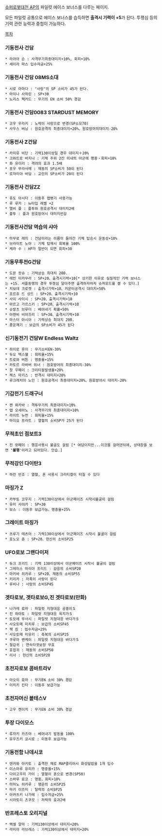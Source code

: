 [[슈퍼로봇대전 AP]]의 파일럿 에이스 보너스를 다루는 페이지. 

모든 파일럿 공통으로 에이스 보너스를 습득하면 '''출격시 기력이 +5'''가 된다. 투쟁심 등의 기력 관련 능력과 중첩이 가능하다.

[[목차]] 

=== 기동전사 건담 === 
 * 라라아 슨 : 사격무기최종대미지+10%, 회피+10% 
 * 세이라 마스 입수자금+25% 

=== 기동전사 건담 08MS소대 ===
 * 시로 아마다 : "사랑"의 SP 소비가 45가 된다. 
 * 아이나 사하린 : SP+30 
 * 노리스 팩커드 : 무기의 EN 소비 50% 경감

=== 기동전사 건담0083 STARDUST MEMORY ===
 * 코우 우라키 : 노력이 사랑으로 변경(SP소모70) 
 * 사우스 버닝 : 원호공격의 최종대미지+20%、원호방어의대미지-20% 

=== 기동전사 Ζ건담 ===
 * 카미유 비단 : 기력130이상일 경우 대미지＋20% 
 * 크와트로 바지나 : 기체 주위 2칸 이내의 아군에 명중・회피+10% 
 * 화 유이리 : 격려의 효과 1.5배 
 * 포우 무라사메 : 재동의 SP소비가 50이 된다 
 * 로자미아 바담 : 교란의 SP소비가 20이 된다 

=== 기동전사 건담ΖΖ ===
 * 쥬도 아시타 : 이동후 맵병기 사용가능 
 * 루 루카 : 뉴타입 레벨 +2 
 * 엘비 플 : 플투와 원호공격시 대미지2배 
 * 플투 : 플과 원호방어시 대미지반감 

=== 기동전사건담 역습의 샤아 ===
 * 아무로 레이 : 건담이라는 이름이 들어간 기체 탑승시 운동성+10% 
 * 브라이트 노아 : 기체 탑재시 회복율 100% 
 * 케라 수 : HP가 절반이 되면 회피+30 

=== 기동무투전G건담 ===
 * 도몬 캇슈 : 기력상승 최대치 200. 
 * 레인 미카무라 : SP+20、출격시기력+10[* 상기한 이유로 실질적인 기력 보너스는 +15. 셔플동맹의 경우 투쟁심 달아주면 출격하자마자 슈퍼모드를 켤 수 있다.] 
 * 치보데 크로켓 : 출격시기력+10、카운터공격시 대미지+50%
 * 죠르쥬 드 상드 : SP+20、출격시기력+10 
 * 사이 사이시 : SP+20、출격시기력+10 
 * 아르고 가르스키 : SP+20、출격시기력+10 
 * 슈발츠 브루더 : 베어내기 확률+50% 
 * 아렌비 비아즈리 : SP+30、출격시기력+10 
 * 마스터 아시아 : 기력상승 최대치 200. 
 * 풍운재기 : 보급의 SP소비가 45가 된다 

=== 신기동전기 건담W Endless Waltz === 
 * 히이로 유이 : 무기소비EN-30% 
 * 듀오 맥스웰 : 회피율+15% 
 * 트로와 버튼 : 명중율+15% 
 * 카토르 라바버 위너 : 원호방어의 최종대미지-30% 
 * 창 우페이 : 크리티컬발생율+20% 
 * 젝스 마키스 : 반격시 대미지+20% 
 * 루크레치아 노인 : 원호공격시 최종대미지+20%、원호방어시 대미지-20% 

=== 기갑전기 드래구너 ===
 * 켄 와카바 : 격투무기의 최종대미지+10% 
 * 탭 오세아노 : 사격무기의 최종대미지+10% 
 * 라이트 뉴먼 : 회피율+15% 
 * 마이요 프라트 : 열혈의 소비SP가 25가 된다 

=== 무적초인 점보트3 ===
 * 진 캇페이 : 행운사용시 불굴도 걸림 [* 여담이지만...이것을 걸어댄뒤에, 상태창을 보면 ''''불행''''이라고 되어있다. 안습.]

=== 무적강인 다이탄3 ===
 * 하란 반조 : 열혈, 혼 사용시 크리티컬이 터질 수 있다 

=== 마징가 Z ===
 * 카부토 코우지 : 기력130이상에서 아군페이즈 시작시불굴이 걸림 
 * 유미 사야카 : SP+30 
 * 보스 : 이동후 보급가능、명중율+25% 

=== 그레이트 마징가 ===
 * 츠루기 테츠야 : 기력130이상에서 아군페이즈 시작시 불굴이 걸림  
 * 호노오 쥰 : SP+20、헌신의 소비SP25 

=== UFO로보 그랜다이저 ===
 * 듀크 프리드 : 기력 130이상에서 아군페이즈 시작시 불굴이 걸림 
 * 그레이스 마리아 프리드 : 감응의 소비SP20 
 * 마키바 히카루 : SP+20、재동의 소비SP55 
 * 키리카 : 자폭이 사랑이 된다 
 * 루비나 : 사랑의 소비SP45 

=== 겟타로보, 겟타로보G,진 겟타로보(만화) === 
 * 나가레 료마 : 파일럿 지형대응 공중이Ｓ 
 * 진 하야토 : 파일럿 지형대응 육지가Ｓ 
 * 토모에 무사시 : 파일럿 지형대응 바다가Ｓ 
 * 사오토메 미치루 : 보급의 소비SP45 
 * 잭 킹 : 입수자금+25% 
 * 사오토메 미유키 : 축복의 소비SP25 
 * 쿠루마 벤케이 : 파일럿 지형대응 바다가Ｓ 
 * 철갑귀 : 연속타겟보정 무효 
 * 호접귀 : 재동의 소비SP50 
 * 리사 : 헌신의 소비SP20 

=== 초전자로보 콤바트라V === 
 * 아오이 효마 : 무기EN 소비 30% 경감 
 * 이치키 킨타 : 이동후 보급가능 

=== 초전자머신 볼테스Ⅴ ===
 * 고우 켄이치 : 무기EN 소비 30% 경감 

=== 투장 다이모스 ===
 * 류자키 카즈야 : 베어내기 발동율 100% 
 * 유우즈키 쿄시로 : 이동후 보급가능 

=== 기동전함 나데시코 ===
 * 텐카와 아키토 : 출격한 채로 MAP클리어시 화성덮밥을 1개 입수 
 * 미스마루 유리카 : 명중율+15% 
 * 다이고우지 가이 : 열혈이 혼으로 변경(SP50) 
 * 스바루 료코 : 명중、회피+10% 
 * 아마노 히카루 : 행운의 소비SP25 
 * 마키 이즈미 : 탈력의 소비SP25 
 * 아카츠키 나가레 : 입수자금+25% 
 * 시라토리 츠쿠모 : 저력의 효과2배 

=== 반프레스토 오리지널 ===
 * 액셀 알마 : 기력130이상에서 대미지+20% 
 * 라미아 라브레스 : 기력130이상에서 대미지+20% 
